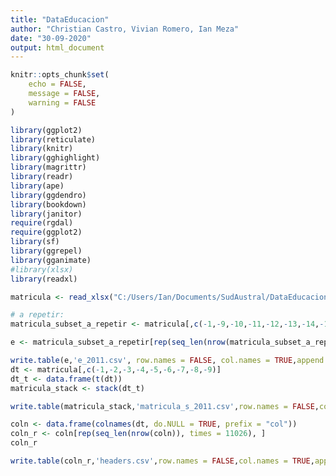 ```yaml
---
title: "DataEducacion"
author: "Christian Castro, Vivian Romero, Ian Meza"
date: "30-09-2020"
output: html_document
---
```


```r
knitr::opts_chunk$set(
	echo = FALSE,
	message = FALSE,
	warning = FALSE
)
```
```r
library(ggplot2)
library(reticulate)
library(knitr)
library(gghighlight)
library(magrittr)
library(readr)
library(ape)
library(ggdendro)
library(bookdown)
library(janitor)
require(rgdal)
require(ggplot2)
library(sf)
library(ggrepel)
library(gganimate)
#library(xlsx)
library(readxl)
```


```r

matricula <- read_xlsx("C:/Users/Ian/Documents/SudAustral/DataEducacion/2011.xlsx")

# a repetir:
matricula_subset_a_repetir <- matricula[,c(-1,-9,-10,-11,-12,-13,-14,-15,-16,-17,-18,-19,-20,-21,-22,-23,-24,-25)]

e <- matricula_subset_a_repetir[rep(seq_len(nrow(matricula_subset_a_repetir)), each = 16), ]

write.table(e,'e_2011.csv', row.names = FALSE, col.names = TRUE,append = FALSE,sep = ",")
dt <- matricula[,c(-1,-2,-3,-4,-5,-6,-7,-8,-9)]
dt_t <- data.frame(t(dt))
matricula_stack <- stack(dt_t)

write.table(matricula_stack,'matricula_s_2011.csv',row.names = FALSE,col.names = TRUE,append = FALSE,sep = ",")

coln <- data.frame(colnames(dt, do.NULL = TRUE, prefix = "col"))
coln_r <- coln[rep(seq_len(nrow(coln)), times = 11026), ]
coln_r

write.table(coln_r,'headers.csv',row.names = FALSE,col.names = TRUE,append = FALSE,sep = ",")

```



